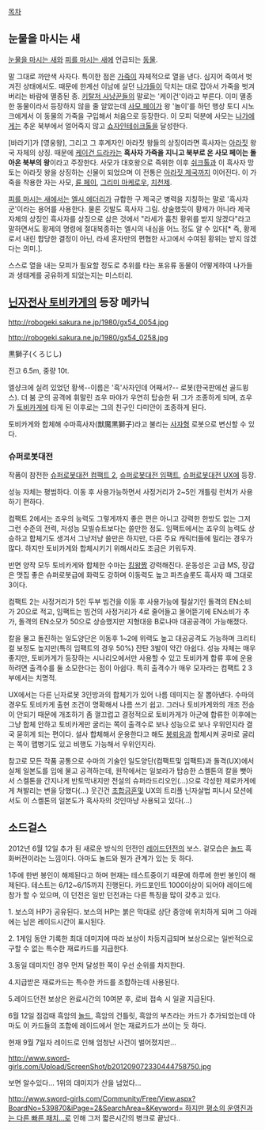 [[목차]]
== 눈물을 마시는 새 ==
[[눈물을 마시는 새]]와 [[피를 마시는 새]]에 언급되는 [[동물]]. 

말 그대로 까만색 사자다. 특이한 점은 [[가죽]]이 자체적으로 열을 낸다. 심지어 죽여서 벗겨진 상태에서도. 때문에 한계선 이남에 살던 [[나가]]들이 닥치는 대로 잡아서 가죽을 벗겨버리는 바람에 멸종된 종. [[키탈저 사냥꾼]]들의 말로는 '케이건'이라고 부른다. 이미 멸종한 동물이라서 등장하지 않을 줄 알았는데 [[사모 페이]]가 왕 '놀이'를 하던 행상 토디 시노크에게서 이 동물의 가죽을 구입해서 처음으로 등장한다. 이 모피 덕분에 사모는 [[나가]]에게는 추운 북부에서 얼어죽지 않고 [[쇼자인테쉬크톨]]을 달성한다. 

[바라기]가 [영웅왕], 그리고 그 후계자인 아라짓 왕들의 상징이라면 흑사자는 [[아라짓]] 왕국 자체의 상징. 때문에 [[케이건 드라카]]는 '''흑사자 가죽을 지니고 북부로 온 사모 페이는 돌아온 북부의 왕'''이라고 주장한다. 사모가 대호왕으로 즉위한 이후 [[쉬크톨]]과 이 흑사자 망토는 아라짓 왕을 상징하는 신물이 되었으며 이 전통은 [[아라짓 제국]]까지 이어진다. 이 가죽을 착용한 자는 사모, [[륜 페이]], [[그리미 마케로우]], [[치천제]]. 

[[피를 마시는 새]]에서는 [[엘시 에더리]]가 규합한 구 제국군 병력을 지칭하는 말로 '흑사자군'이라는 용어를 사용한다. 물론 깃발도 흑사자 그림. 상술했듯이 황제가 아니라 제국 자체의 상징인 흑사자를 상징으로 삼은 것에서 "라세가 훔친 황위를 받지 않겠다"라고 말하면서도 황제의 명령에 절대복종하는 엘시의 내심을 어느 정도 알 수 있다[* 즉, 황제로서 내린 합당한 결정이 아닌, 라세 혼자만의 편협한 사고에서 수여된 황위는 받지 않겠다는 의미.].

스스로 열을 내는 모피가 필요할 정도로 추위를 타는 포유류 동물이 어떻게하여 나가들과 생태계를 공유하게 되었는지는 미스터리.
== [[닌자전사 토비카게]]의 등장 메카닉 ==
http://robogeki.sakura.ne.jp/1980/gx54_0054.jpg

http://robogeki.sakura.ne.jp/1980/gx54_0258.jpg

黒獅子(くろじし)

전고 6.5m, 중량 10t.

엘샹크에 실려 있었던 황색--이름은 '흑'사자인데 어째서?-- 로봇(한국판에선 골드윙스). 더 붐 군의 공격에 휘말린 죠우 마야가 우연히 탑승한 뒤 그가 조종하게 되며, 죠우가 [[토비카게]]에 타게 된 이후로는 그의 친구인 다미안이 조종하게 된다.

토비카게와 합체해 수마흑사자(獣魔黒獅子)라고 불리는 [[사자]]형 로봇으로 변신할 수 있다.
=== 슈퍼로봇대전 ===
작품이 참전한 [[슈퍼로봇대전 컴팩트 2]], [[슈퍼로봇대전 임팩트]], [[슈퍼로봇대전 UX]]에 등장.

성능 자체는 평범하다. 이동 후 사용가능하면서 사정거리가 2~5인 개틀링 런처가 사용하기 편하다.

컴팩트 2에서는 죠우의 능력도 그렇게까지 좋은 편은 아니고 강력한 한방도 없는 그저 그런 수준의 전력, 저성능 모빌슈트보다는 쓸만한 정도.
임팩트에서는 죠우의 능력도 상승하고 합체기도 생겨서 그냥저냥 쓸만은 하지만, 다른 주요 캐릭터들에 밀리는 경우가 많다. 하지만 토비카게와 합체시키기 위해서라도 조금은 키워두자.

반면 양작 모두 토비카게와 합체한 수마는 [[킹왕짱]] 강력해진다. 운동성은 고급 MS, 장갑은 맷집 좋은 슈퍼로봇급에 화력도 강하며 이동력도 높고 파츠슬롯도 흑사자 때 그대로 3이다.

컴팩트 2는 사정거리가 5인 두부 빔건을 이동 후 사용가능에 필살기인 돌격의 EN소비가 20으로 적고, 임팩트는 빔건의 사정거리가 4로 줄어들고 물어뜯기에 EN소비가 추가, 돌격의 EN소모가 50으로 상승했지만 지형대응 B로나마 대공공격이 가능해졌다.

칼을 물고 돌진하는 일도양단은 이동후 1~2에 위력도 높고 대공공격도 가능하며 크리티컬 보정도 높지만(특히 임팩트의 경우 50%) 잔탄 3발이 약간 아쉽다.
성능 자체는 매우 좋지만, 토비카게가 등장하는 시나리오에서만 사용할 수 있고 토비카게 합류 후에 운용하려면 출격수를 둘 소모한다는 점이 아쉽다. 특히 출격수가 매우 모자라는 컴팩트 2 3부에서는 치명적.

UX에서는 다른 닌자로봇 3인방과의 합체기가 있어 나름 데미지는 잘 뽑아낸다. 수마의 경우도 토비카게 출현 조건이 명확해서 나름 쓰기 쉽고. 그러나 토비카게와의 개조 전승이 안되기 때문에 개조하기 좀 껄끄럽고 결정적으로 토비카게가 아군에 합류한 이후에는 그냥 합체 안하고 토비카게만 굴리는 쪽이 출격수로 보나 성능으로 보나 우위인지라 결국 묻히게 되는 편이다. 설사 합체해서 운용한다고 해도 [[봉뢰응]]과 합체시켜 공마로 굴리는 쪽이 맵병기도 있고 비행도 가능해서 우위인지라.

참고로 모든 작품 공통으로 수마의 기술인 일도양단(컴팩트및 임팩트)과 돌격(UX)에서 실체 일본도를 입에 물고 공격하는데, 원작에서는 일보라가 탑승한 스켈톤의 칼을 뺏아서 스켈톤을 간지나게 반토막내지만 전설의 슈퍼라드리오인(…)으로 각성한 제로카게에게 쳐발리는 변을 당했다(…) 웃긴건 [[초합금혼]]및 UX의 트리플 닌자살법 피니시 모션에서도 이 스켈톤의 일본도가 흑사자의 것인마냥 사용되고 있다(…)
== 소드걸스 ==
2012년 6월 12일 추가 된 새로운 방식의 던전인 [[레이드]]던전의 보스. 겉모습은 [[놀드]] 흑화버전이라는 느낌이다. 아마도 놀드와 뭔가 관계가 있는 듯 하다.

1주에 한번 봉인이 해제된다고 하며 현재는 테스트중이기 때문에 하루에 한번 봉인이 해제된다. 테스트는 6/12~6/15까지 진행된다. 카드포인트 1000이상이 되어야 레이드에 참가 할 수 있으며, 이 던전은 일반 던전과는 다른 특징을 많이 갖추고 있다.

1. 보스의 HP가 공유된다. 보스의 HP는 붉은 막대로 상단 중앙에 위치하게 되며 그 아래에는 남은 레이드시간이 표시된다.

2. 1게임 동안 기록한 최대 데미지에 따라 보상이 차등지급되며 보상으로는 일반적으로 구할 수 없는 특수한 재료카드를 지급한다.

3.동일 데미지인 경우 먼저 달성한 쪽이 우선 순위를 차지한다.

4.지급받은 재료카드는 특수한 카드를 조합하는데 사용된다.

5.레이드던전 보상은 완료시간의 10여분 후, 로비 접속 시 일괄 지급된다.

6월 12일 점검때 흑암의 [[놀드]], 흑암의 건틀릿, 흑암의 부츠라는 카드가 추가되었는데 아마도 이 카드들의 조합에 레이드에서 얻는 재료카드가 쓰이는 듯 하다.

현재 9월 7일자 레이드로 인해 엄청난 사건이 벌어졌지만...

http://www.sword-girls.com/Upload/ScreenShot/b201209072330444758750.jpg

보면 알수있다... 1위의 데미지가 산을 넘었다...

[[http://www.sword-girls.com/Community/Free/View.aspx?BoardNo=539870&iPage=2&SearchArea=&Keyword= 하지만 평소의 운영진과는 다른 빠른 패치...]]로 인해 그저 짧은시간의 병크로 끝났다..
